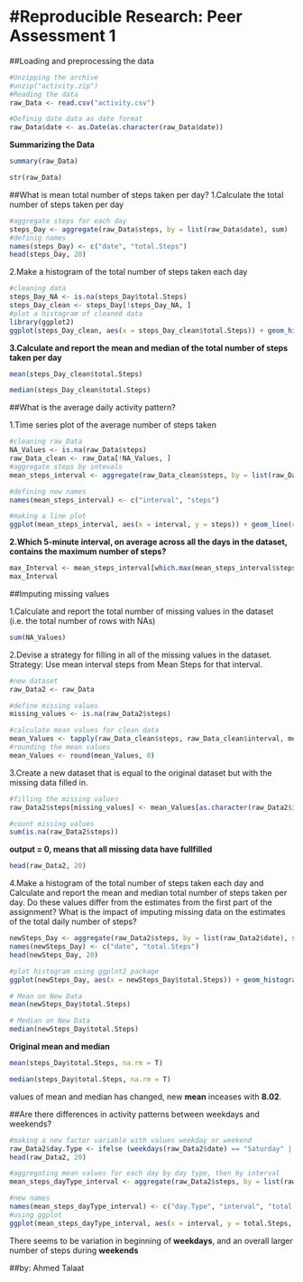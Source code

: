 #Reproducible Research: Peer Assessment 1
==============================================

##Loading and preprocessing the data

```{r read, echo=TRUE}
#Unzipping the archive
#unzip("activity.zip")
#Reading the data
raw_Data <- read.csv("activity.csv")

#Definig date data as date format
raw_Data$date <- as.Date(as.character(raw_Data$date))
```

**Summarizing the Data**
```{r summarize, echo=TRUE}
summary(raw_Data)
```

```{r str, echo=TRUE}
str(raw_Data)
```

##What is mean total number of steps taken per day?
1.Calculate the total number of steps taken per day

```{r aggregation, echo=TRUE}
#aggregate steps for each day
steps_Day <- aggregate(raw_Data$steps, by = list(raw_Data$date), sum)
#definig names
names(steps_Day) <- c("date", "total.Steps")
head(steps_Day, 20)

```

2.Make a histogram of the total number of steps taken each day

```{r histogram, echo=TRUE}
#cleaning data 
steps_Day_NA <- is.na(steps_Day$total.Steps)
steps_Day_clean <- steps_Day[!steps_Day_NA, ]
#plot a histogram of cleaned data
library(ggplot2)
ggplot(steps_Day_clean, aes(x = steps_Day_clean$total.Steps)) + geom_histogram(fill = "orange", binwidth = 1000) +  labs(title = "Total Daily Steps", x = "Steps", y = "Frequency")

```

**3.Calculate and report the mean and median of the total number of steps taken per day**

```{r meanChunk, echo=TRUE}
mean(steps_Day_clean$total.Steps)
```

```{r medianChunk, echo=TRUE}
median(steps_Day_clean$total.Steps)
```


##What is the average daily activity pattern?

1.Time series plot of the average number of steps taken

```{r daily_Activity, echo=TRUE}
#cleaning raw_Data
NA_Values <- is.na(raw_Data$steps)
raw_Data_clean <- raw_Data[!NA_Values, ]
#aggregate steps by intevals
mean_steps_interval <- aggregate(raw_Data_clean$steps, by = list(raw_Data_clean$interval), mean)

#defining new names
names(mean_steps_interval) <- c("interval", "steps")

#making a line plot
ggplot(mean_steps_interval, aes(x = interval, y = steps)) + geom_line(color = "orange") + labs(title = "Sum of Steps by Interval", x = "interval", y = "steps")
```

**2.Which 5-minute interval, on average across all the days in the dataset, contains the maximum number of steps?**

```{r max_Interval, echo=TRUE}
max_Interval <- mean_steps_interval[which.max(mean_steps_interval$steps), ]
max_Interval
```

##Imputing missing values

1.Calculate and report the total number of missing values in the dataset (i.e. the total number of rows with NAs)

```{r NAs, echo=TRUE}
sum(NA_Values)
```

2.Devise a strategy for filling in all of the missing values in the dataset.
Strategy: Use mean interval steps from Mean Steps for that interval.

```{r fillimgMissing, echo=TRUE}
#new dataset
raw_Data2 <- raw_Data

#define missing values
missing_values <- is.na(raw_Data2$steps)

#calculate mean values for clean data
mean_Values <- tapply(raw_Data_clean$steps, raw_Data_clean$interval, mean, na.rm=TRUE, simplify=TRUE)
#rounding the mean values
mean_Values <- round(mean_Values, 0)
```

3.Create a new dataset that is equal to the original dataset but with the missing data filled in.

```{r newDataSet, echo=TRUE}
#filling the missing values 
raw_Data2$steps[missing_values] <- mean_Values[as.character(raw_Data2$interval[missing_values])]

```


```{r cmv, echo=TRUE}
#count missing values 
sum(is.na(raw_Data2$steps))
```
**output = 0, means that all missing data have fullfilled**

```{r showNewData, echo=TRUE}
head(raw_Data2, 20)
```

4.Make a histogram of the total number of steps taken each day and Calculate and report the mean and median total number of steps taken per day. Do these values differ from the estimates from the first part of the assignment? What is the impact of imputing missing data on the estimates of the total daily number of steps?

```{r newHistogram, echo=TRUE}
newSteps_Day <- aggregate(raw_Data2$steps, by = list(raw_Data2$date), sum)
names(newSteps_Day) <- c("date", "total.Steps")
head(newSteps_Day, 20)
```
```{r NH, echo=TRUE}
#plot histogram using ggplot2 package
ggplot(newSteps_Day, aes(x = newSteps_Day$total.Steps)) + geom_histogram(fill = "orange", binwidth = 1000) + labs(title = "Total Daily Steps", x = "Steps", y = "Frequency")
```

```{r newMean, echo=TRUE}
# Mean on New Data
mean(newSteps_Day$total.Steps)
```


```{r newMedian, echo=TRUE}
# Median on New Data
median(newSteps_Day$total.Steps)
```

**Original mean and median**

```{r oriMean, echo=TRUE}
mean(steps_Day$total.Steps, na.rm = T)
```

```{r oriMedian, echo=TRUE}
median(steps_Day$total.Steps, na.rm = T)
```

values of mean and median has changed, new **mean** inceases with **8.02**.


##Are there differences in activity patterns between weekdays and weekends?

```{r dayType, echo=TRUE}
#making a new factor variable with values weekday or weekend 
raw_Data2$day.Type <- ifelse (weekdays(raw_Data2$date) == "Saturday" | weekdays(raw_Data2$date) == "Sunday", "Weekend", "Weekday")
head(raw_Data2, 20)
```

```{r newPlot, echo=TRUE}
#aggregating mean values for each day by day type, then by interval
mean_steps_dayType_interval <- aggregate(raw_Data2$steps, by = list(raw_Data2$day.Type, raw_Data2$interval), mean)

#new names
names(mean_steps_dayType_interval) <- c("day.Type", "interval", "total.Steps")
#using ggplot
ggplot(mean_steps_dayType_interval, aes(x = interval, y = total.Steps, color = day.Type)) + geom_line() + facet_grid(day.Type ~ .) +  labs(title = "Mean of Steps by Interval", x = "interval", y = "steps")

```
There seems to be variation in beginning of **weekdays**, and an overall larger number of steps during **weekends**

##by: Ahmed Talaat

